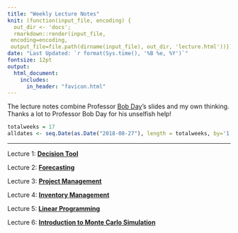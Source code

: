 ```yaml
---
title: "Weekly Lecture Notes"
knit: (function(input_file, encoding) {
  out_dir <- 'docs';
  rmarkdown::render(input_file,
 encoding=encoding,
 output_file=file.path(dirname(input_file), out_dir, 'lecture.html'))})
date: "Last Updated: `r format(Sys.time(), '%B %e, %Y')`"
fontsize: 12pt
output: 
  html_document:
    includes:
      in_header: "favicon.html"
---
```


The lecture notes combine Professor [Bob Day](https://users.business.uconn.edu/bday/)’s slides and my own thinking. Thanks a lot to Professor Bob Day for his unselfish help!

```r
totalweeks = 17
alldates <- seq.Date(as.Date("2018-08-27"), length = totalweeks, by='1 weeks')
```

***
Lecture 1: [**Decision Tool**](https://github.com/HongfeiUconn/Teaching/blob/master/Operations%20Management/Lecture%20Notes/Chapter%201.%20Decision.pdf){target='_blank'}

Lecture 2: [**Forecasting**](https://github.com/HongfeiUconn/Teaching/blob/master/Operations%20Management/Lecture%20Notes/Chapter%201.%20Decision.pdf){target='_blank'}

Lecture 3: [**Project Management**](https://github.com/HongfeiUconn/Teaching/blob/master/Operations%20Management/Lecture%20Notes/Chapter%201.%20Decision.pdf){target='_blank'}

Lecture 4: [**Inventory Management**](https://github.com/HongfeiUconn/Teaching/blob/master/Operations%20Management/Lecture%20Notes/Chapter%201.%20Decision.pdf){target='_blank'}

Lecture 5: [**Linear Programming**](https://github.com/HongfeiUconn/Teaching/blob/master/Operations%20Management/Lecture%20Notes/Chapter%201.%20Decision.pdf){target='_blank'}

Lecture 6: [**Introduction to Monte Carlo Simulation**](https://github.com/HongfeiUconn/Teaching/blob/master/Operations%20Management/Lecture%20Notes/Chapter%201.%20Decision.pdf){target='_blank'}